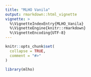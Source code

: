 ```yaml
---
title: "MLHO Vanila"
output: rmarkdown::html_vignette
vignette: >
  %\VignetteIndexEntry{MLHO_Vanila}
  %\VignetteEngine{knitr::rmarkdown}
  %\VignetteEncoding{UTF-8}
---
```


```r
knitr::opts_chunk$set(
  collapse = TRUE,
  comment = "#>"
)
```

```r
library(mlho)
```
